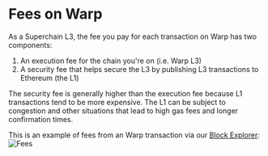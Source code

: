 
# Fees on Warp 

As a Superchain L3, the fee you pay for each transaction on Warp has two components: 
1. An execution fee for the chain you're on (i.e. Warp L3)
2. A security fee that helps secure the L3 by publishing L3 transactions to Ethereum (the L1)

The security fee is generally higher than the execution fee because L1 transactions tend to be more expensive. The L1 can be subject to congestion and other situations that lead to high gas fees and longer confirmation times. 

This is an example of fees from an Warp transaction via our [Block Explorer](https://sepolia.warpscan.org/tx/0xaea0e302ed3f89eef77475c1821df67b3713b80798298469ecc3dbd4d8e14e5f): 
![Fees](../../images/gas_fees.png)



